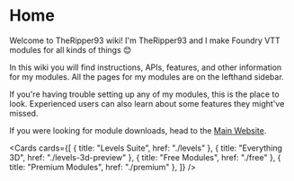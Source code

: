 
# Home

Welcome to TheRipper93 wiki! I'm TheRipper93 and I make Foundry VTT modules for all kinds of things 😊

In this wiki you will find instructions, APIs, features, and other information for my modules. All the pages for my modules are on the lefthand sidebar.

If you're having trouble setting up any of my modules, this is the place to look. Experienced users can also learn about some features they might've missed.

If you were looking for module downloads, head to the [Main Website](https://theripper93.com/).

<Cards
  cards={[
    { title: "Levels Suite", href: "./levels" },
    { title: "Everything 3D", href: "./levels-3d-preview" },
    { title: "Free Modules", href: "./free" },
    { title: "Premium Modules", href: "./premium" },
  ]}
/>
